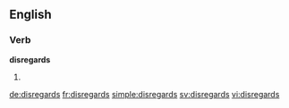==English==

===Verb===
'''disregards'''

# {{third-person singular of|disregard}}

[[de:disregards]]
[[fr:disregards]]
[[simple:disregards]]
[[sv:disregards]]
[[vi:disregards]]
